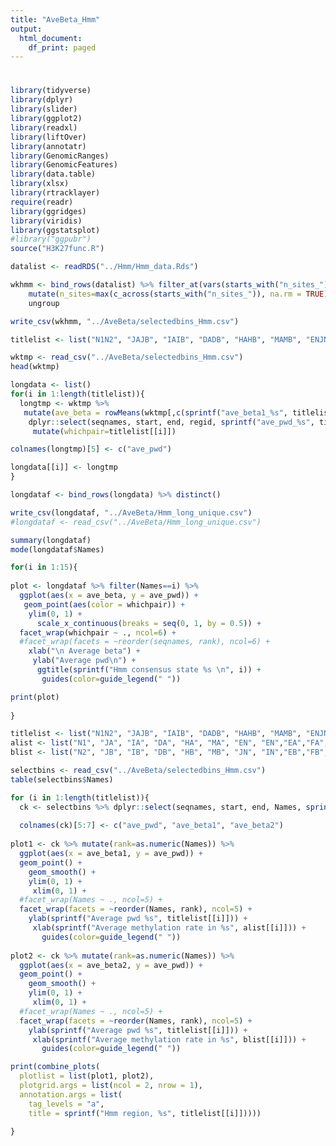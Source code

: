 ```yaml
---
title: "AveBeta_Hmm"
output: 
  html_document:
    df_print: paged
---
```


# {.tabset}

```r

library(tidyverse)
library(dplyr)
library(slider)
library(ggplot2)
library(readxl)
library(liftOver)
library(annotatr)
library(GenomicRanges)
library(GenomicFeatures)
library(data.table)
library(xlsx)
library(rtracklayer)
require(readr)
library(ggridges)
library(viridis)
library(ggstatsplot)
#library("ggpubr")
source("H3K27func.R")
```


```r

datalist <- readRDS("../Hmm/Hmm_data.Rds")

wkhmm <- bind_rows(datalist) %>% filter_at(vars(starts_with("n_sites_")),all_vars(!is.na(.))) %>% rowwise() %>% 
    mutate(n_sites=max(c_across(starts_with("n_sites_")), na.rm = TRUE)) %>% 
    ungroup 

write_csv(wkhmm, "../AveBeta/selectedbins_Hmm.csv")

```

```r

titlelist <- list("N1N2", "JAJB", "IAIB", "DADB", "HAHB", "MAMB", "ENJN", "ENIN", "EAEB", "FAFB", "KAKB", "PAPB", "SASB", "XAXB")

wktmp <- read_csv("../AveBeta/selectedbins_Hmm.csv")
head(wktmp)

longdata <- list()
for(i in 1:length(titlelist)){
  longtmp <- wktmp %>%  
   mutate(ave_beta = rowMeans(wktmp[,c(sprintf("ave_beta1_%s", titlelist[[i]]), sprintf("ave_beta2_%s", titlelist[[i]]))], na.rm=TRUE)) %>% 
    dplyr::select(seqnames, start, end, regid, sprintf("ave_pwd_%s", titlelist[[i]]), ave_beta, Names) %>% 
     mutate(whichpair=titlelist[[i]])

colnames(longtmp)[5] <- c("ave_pwd")

longdata[[i]] <- longtmp
}

longdataf <- bind_rows(longdata) %>% distinct()

write_csv(longdataf, "../AveBeta/Hmm_long_unique.csv")
#longdataf <- read_csv("../AveBeta/Hmm_long_unique.csv")

summary(longdataf)
mode(longdataf$Names)

for(i in 1:15){
  
plot <- longdataf %>% filter(Names==i) %>% 
  ggplot(aes(x = ave_beta, y = ave_pwd)) +
   geom_point(aes(color = whichpair)) +
    ylim(0, 1) +
      scale_x_continuous(breaks = seq(0, 1, by = 0.5)) +
  facet_wrap(whichpair ~ ., ncol=6) +
  #facet_wrap(facets = ~reorder(seqnames, rank), ncol=6) +
    xlab("\n Average beta") +
     ylab("Average pwd\n") +
      ggtitle(sprintf("Hmm consensus state %s \n", i)) + 
       guides(color=guide_legend(" "))

print(plot)
  
}

```


```r

titlelist <- list("N1N2", "JAJB", "IAIB", "DADB", "HAHB", "MAMB", "ENJN", "ENIN", "EAEB", "FAFB", "KAKB", "PAPB", "SASB", "XAXB")
alist <- list("N1", "JA", "IA", "DA", "HA", "MA", "EN", "EN","EA","FA","KA","PA","SA","XA")
blist <- list("N2", "JB", "IB", "DB", "HB", "MB", "JN", "IN","EB","FB","KB","PB","SB","XB")

selectbins <- read_csv("../AveBeta/selectedbins_Hmm.csv")
table(selectbins$Names)

```



```r

for (i in 1:length(titlelist)){
  ck <- selectbins %>% dplyr::select(seqnames, start, end, Names, sprintf("ave_pwd_%s", titlelist[[i]]), sprintf("ave_beta1_%s", titlelist[[i]]), sprintf("ave_beta2_%s", titlelist[[i]]))
  
  colnames(ck)[5:7] <- c("ave_pwd", "ave_beta1", "ave_beta2")
  
plot1 <- ck %>% mutate(rank=as.numeric(Names)) %>% 
  ggplot(aes(x = ave_beta1, y = ave_pwd)) +
  geom_point() +
    geom_smooth() +
    ylim(0, 1) +
     xlim(0, 1) +
  #facet_wrap(Names ~ ., ncol=5) +
  facet_wrap(facets = ~reorder(Names, rank), ncol=5) +
    ylab(sprintf("Average pwd %s", titlelist[[i]])) +
     xlab(sprintf("Average methylation rate in %s", alist[[i]])) +
       guides(color=guide_legend(" "))
  
plot2 <- ck %>% mutate(rank=as.numeric(Names)) %>% 
  ggplot(aes(x = ave_beta2, y = ave_pwd)) +
  geom_point() +
    geom_smooth() +
    ylim(0, 1) +
     xlim(0, 1) +
  #facet_wrap(Names ~ ., ncol=5) +
  facet_wrap(facets = ~reorder(Names, rank), ncol=5) +
    ylab(sprintf("Average pwd %s", titlelist[[i]])) +
     xlab(sprintf("Average methylation rate in %s", blist[[i]])) +
       guides(color=guide_legend(" "))

print(combine_plots(
  plotlist = list(plot1, plot2),
  plotgrid.args = list(ncol = 2, nrow = 1),
  annotation.args = list(
    tag_levels = "a",
    title = sprintf("Hmm region, %s", titlelist[[i]]))))

}

```








